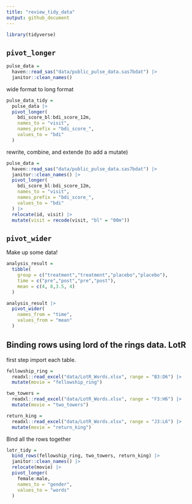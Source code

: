 ```yaml
---
title: "review_tidy_data"
output: github_document
---
```


```r
library(tidyverse)
```


## `pivot_longer`

```r
pulse_data =
  haven::read_sas("data/public_pulse_data.sas7bdat") |> 
  janitor::clean_names()
```

wide format to long format

```r
pulse_data_tidy =
  pulse_data |> 
  pivot_longer(
    bdi_score_bl:bdi_score_12m, 
    names_to = "visit",
    names_prefix = "bdi_score_",
    values_to = "bdi"
  )
```


rewrite, combine, and extende (to add a mutate)
```r
pulse_data =
  haven::read_sas("data/public_pulse_data.sas7bdat") |> 
  janitor::clean_names() |>
  pivot_longer(
    bdi_score_bl:bdi_score_12m, 
    names_to = "visit",
    names_prefix = "bdi_score_",
    values_to = "bdi"
  ) |> 
  relocate(id, visit) |> 
  mutate(visit = recode(visit, "bl" = "00m"))
```


## `pivot_wider`

Make up some data!

```r
analysis_result =
  tibble(
    group = c("treatment","treatment","placebo","placebo"),
    time = c("pre","post","pre","post"),
    mean = c(4, 8,3.5, 4)
  )

analysis_result |> 
  pivot_wider(
    names_from = "time",
    values_from = "mean" 
  )
```


## Binding rows using lord of the rings data. LotR

first step import each table.

```r
fellowship_ring =
  readxl::read_excel("data/LotR_Words.xlsx", range = "B3:D6") |> 
  mutate(movie = "fellowship_ring")

two_towers =
  readxl::read_excel("data/LotR_Words.xlsx", range = "F3:H6") |> 
  mutate(movie = "two_towers")

return_king =
  readxl::read_excel("data/LotR_Words.xlsx", range = "J3:L6") |> 
  mutate(movie = "return_king")
```

Bind all the rows together

```r
lotr_tidy =
  bind_rows(fellowship_ring, two_towers, return_king) |> 
  janitor::clean_names() |> 
  relocate(movie) |>
  pivot_longer(
    female:male,
    names_to = "gender",
    values_to = "words"
  )
```




